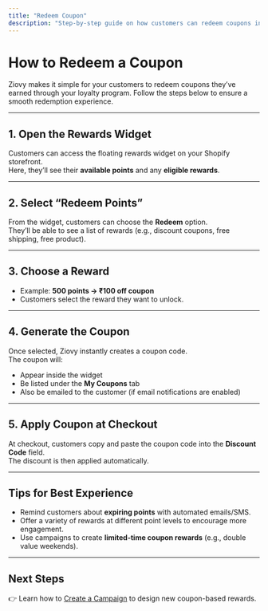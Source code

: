 ```yaml
---
title: "Redeem Coupon"
description: "Step-by-step guide on how customers can redeem coupons in Ziovy."
---
```


# How to Redeem a Coupon

Ziovy makes it simple for your customers to redeem coupons they’ve earned through your loyalty program. Follow the steps below to ensure a smooth redemption experience.

---

## 1. Open the Rewards Widget
Customers can access the floating rewards widget on your Shopify storefront.  
Here, they’ll see their **available points** and any **eligible rewards**.

---

## 2. Select “Redeem Points”
From the widget, customers can choose the **Redeem** option.  
They’ll be able to see a list of rewards (e.g., discount coupons, free shipping, free product).

---

## 3. Choose a Reward
- Example: **500 points → ₹100 off coupon**  
- Customers select the reward they want to unlock.  

---

## 4. Generate the Coupon
Once selected, Ziovy instantly creates a coupon code.  
The coupon will:  
- Appear inside the widget  
- Be listed under the **My Coupons** tab  
- Also be emailed to the customer (if email notifications are enabled)

---

## 5. Apply Coupon at Checkout
At checkout, customers copy and paste the coupon code into the **Discount Code** field.  
The discount is then applied automatically.

---

## Tips for Best Experience
- Remind customers about **expiring points** with automated emails/SMS.  
- Offer a variety of rewards at different point levels to encourage more engagement.  
- Use campaigns to create **limited-time coupon rewards** (e.g., double value weekends).  

---

## Next Steps
👉 Learn how to [Create a Campaign](./campaign) to design new coupon-based rewards.  
